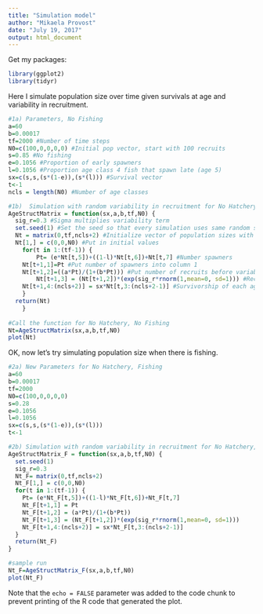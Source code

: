 ```yaml
---
title: "Simulation model"
author: "Mikaela Provost"
date: "July 19, 2017"
output: html_document
---
```


Get my packages:
```r
library(ggplot2)
library(tidyr)
```

Here I simulate population size over time given survivals at age and variability in recruitment.
```r
#1a) Parameters, No Fishing
a=60 
b=0.00017 
tf=2000 #Number of time steps
N0=c(100,0,0,0,0) #Initial pop vector, start with 100 recruits
s=0.85 #No fishing 
e=0.1056 #Proportion of early spawners
l=0.1056 #Proportion age class 4 fish that spawn late (age 5)
sx=c(s,s,(s*(1-e)),(s*(l))) #Survival vector
t<-1
ncls = length(N0) #Number of age classes

#1b)  Simulation with random variability in recruitment for No Hatchery, No Fishing
AgeStructMatrix = function(sx,a,b,tf,N0) { 
  sig_r=0.3 #Sigma multiplies variability term
  set.seed(1) #Set the seed so that every simulation uses same random sequence
  Nt = matrix(0,tf,ncls+2) #Initialize vector of population sizes with extra columns for spawners and recruitment before variability
  Nt[1,] = c(0,0,N0) #Put in initial values
	for(t in 1:(tf-1)) {
		Pt= (e*Nt[t,5])+((1-l)*Nt[t,6])+Nt[t,7] #Number spawners
    Nt[t+1,1]=Pt #Put number of spawners into column 1
    Nt[t+1,2]=((a*Pt)/(1+(b*Pt))) #Put number of recruits before variability into column 2
		Nt[t+1,3] = (Nt[t+1,2])*(exp(sig_r*rnorm(1,mean=0, sd=1))) #Recruits after variability in column 3, rnorm to generate random number for 1 point (n=1)
    Nt[t+1,4:(ncls+2)] = sx*Nt[t,3:(ncls+2-1)] #Survivorship of each age class	in columns 4-7
    }
  return(Nt)
	}
   
#Call the function for No Hatchery, No Fishing
Nt=AgeStructMatrix(sx,a,b,tf,N0) 
plot(Nt)
```

OK, now let's try simulating population size when there is fishing.
```r
#2a) New Parameters for No Hatchery, Fishing
a=60 
b=0.00017 
tf=2000
N0=c(100,0,0,0,0) 
s=0.28
e=0.1056 
l=0.1056
sx=c(s,s,(s*(1-e)),(s*(l)))
t<-1

#2b) Simulation with random variability in recruitment for No Hatchery, Fishing 
AgeStructMatrix_F = function(sx,a,b,tf,N0) { 
  set.seed(1)
  sig_r=0.3
  Nt_F= matrix(0,tf,ncls+2) 
  Nt_F[1,] = c(0,0,N0) 
  for(t in 1:(tf-1)) {
    Pt= (e*Nt_F[t,5])+((1-l)*Nt_F[t,6])+Nt_F[t,7] 
    Nt_F[t+1,1] = Pt 
    Nt_F[t+1,2] = (a*Pt)/(1+(b*Pt)) 
    Nt_F[t+1,3] = (Nt_F[t+1,2])*(exp(sig_r*rnorm(1,mean=0, sd=1))) 
    Nt_F[t+1,4:(ncls+2)] = sx*Nt_F[t,3:(ncls+2-1)] 
  }
  return(Nt_F)
}

#sample run
Nt_F=AgeStructMatrix_F(sx,a,b,tf,N0) 
plot(Nt_F)
```

Note that the `echo = FALSE` parameter was added to the code chunk to prevent printing of the R code that generated the plot.
